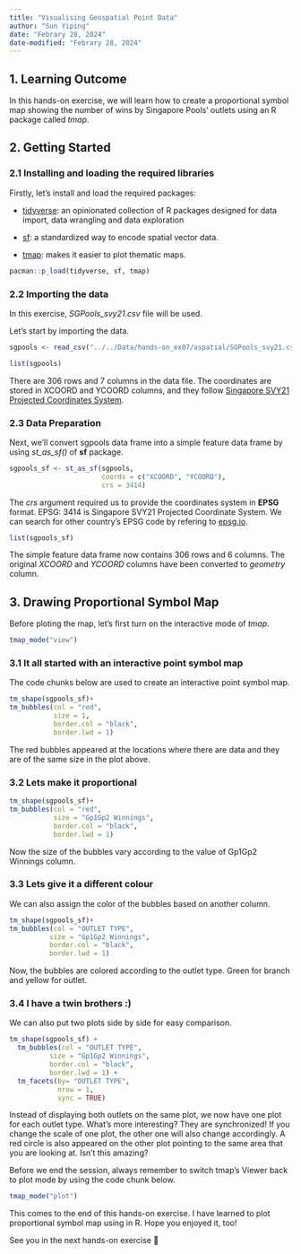 ```yaml
---
title: "Visualising Geospatial Point Data"
author: "Sun Yiping"
date: "Febrary 28, 2024"
date-modified: "Febrary 28, 2024"
---
```


## 1. Learning Outcome

In this hands-on exercise, we will learn how to create a proportional symbol map showing the number of wins by Singapore Pools’ outlets using an R package called *tmap*.

## 2. Getting Started

### 2.1 Installing and loading the required libraries

Firstly, let's install and load the required packages:

-   [tidyverse](https://www.tidyverse.org/): an opinionated collection of R packages designed for data import, data wrangling and data exploration

-   [sf](https://cran.r-project.org/web/packages/sf/index.html): a standardized way to encode spatial vector data.

-   [tmap](https://cran.r-project.org/web/packages/tmap/vignettes/tmap-getstarted.html): makes it easier to plot thematic maps.

```r
pacman::p_load(tidyverse, sf, tmap)

```

### 2.2 Importing the data

In this exercise, *SGPools_svy21.csv* file will be used.

Let's start by importing the data.

```r
sgpools <- read_csv("../../Data/hands-on_ex07/aspatial/SGPools_svy21.csv")

```

```r
list(sgpools) 

```

There are 306 rows and 7 columns in the data file. The coordinates are stored in XCOORD and YCOORD columns, and they follow [Singapore SVY21 Projected Coordinates System](https://app.sla.gov.sg/sirent/About/PlaneCoordinateSystem).

### 2.3 Data Preparation

Next, we'll convert sgpools data frame into a simple feature data frame by using *st_as_sf()* of **sf** package.

```r
sgpools_sf <- st_as_sf(sgpools, 
                       coords = c("XCOORD", "YCOORD"),
                       crs = 3414)

```

The *crs* argument required us to provide the coordinates system in **EPSG** format. EPSG: 3414 is Singapore SVY21 Projected Coordinate System. We can search for other country’s EPSG code by refering to [epsg.io](https://epsg.io/).

```r
list(sgpools_sf)

```

The simple feature data frame now contains 306 rows and 6 columns. The original *XCOORD* and *YCOORD* columns have been converted to *geometry* column.

## 3. Drawing Proportional Symbol Map

Before ploting the map, let's first turn on the interactive mode of *tmap*.

```r
tmap_mode("view")

```

### 3.1 It all started with an interactive point symbol map

The code chunks below are used to create an interactive point symbol map.

```r
tm_shape(sgpools_sf)+
tm_bubbles(col = "red",
           size = 1,
           border.col = "black",
           border.lwd = 1)

```

The red bubbles appeared at the locations where there are data and they are of the same size in the plot above. 

### 3.2 Lets make it proportional

```r
tm_shape(sgpools_sf)+
tm_bubbles(col = "red",
           size = "Gp1Gp2 Winnings",
           border.col = "black",
           border.lwd = 1)

```

Now the size of the bubbles vary according to the value of Gp1Gp2 Winnings column.

### 3.3 Lets give it a different colour

We can also assign the color of the bubbles based on another column.

```r
tm_shape(sgpools_sf)+
tm_bubbles(col = "OUTLET TYPE", 
          size = "Gp1Gp2 Winnings",
          border.col = "black",
          border.lwd = 1)

```

Now, the bubbles are colored according to the outlet type. Green for branch and yellow for outlet.

### 3.4 I have a twin brothers :)

We can also put two plots side by side for easy comparison.

```r
tm_shape(sgpools_sf) +
  tm_bubbles(col = "OUTLET TYPE", 
          size = "Gp1Gp2 Winnings",
          border.col = "black",
          border.lwd = 1) +
  tm_facets(by= "OUTLET TYPE",
            nrow = 1,
            sync = TRUE)

```

Instead of displaying both outlets on the same plot, we now have one plot for each outlet type. What's more interesting? They are synchronized! If you change the scale of one plot, the other one will also change accordingly. A red circle is also appeared on the other plot pointing to the same area that you are looking at. Isn't this amazing?

Before we end the session, always remember to switch tmap’s Viewer back to plot mode by using the code chunk below.

```r
tmap_mode("plot")

```

This comes to the end of this hands-on exercise. I have learned to plot proportional symbol map using in R. Hope you enjoyed it, too!

See you in the next hands-on exercise 🥰






